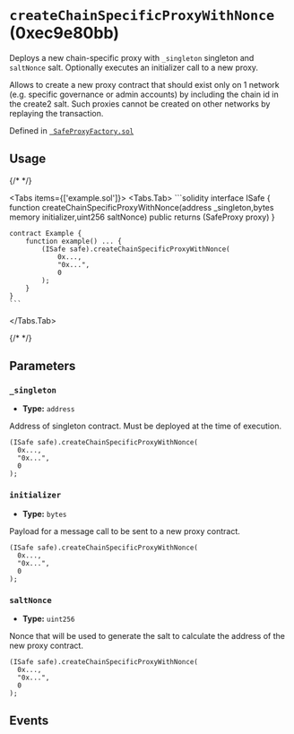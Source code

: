 


# `createChainSpecificProxyWithNonce` (0xec9e80bb)



Deploys a new chain-specific proxy with `_singleton` singleton and `saltNonce` salt. Optionally executes an initializer call to a new proxy.

Allows to create a new proxy contract that should exist only on 1 network (e.g. specific governance or admin accounts)
by including the chain id in the create2 salt. Such proxies cannot be created on other networks by replaying the transaction.




Defined in [` SafeProxyFactory.sol`](https://github.com/safe-global/safe-smart-account/tree/v1.4.1/contracts/proxies/SafeProxyFactory.sol#L67)


## Usage

{/* <!-- vale off --> */}

<Tabs items={['example.sol']}>
  <Tabs.Tab>
    ```solidity
    interface ISafe {
        function createChainSpecificProxyWithNonce(address _singleton,bytes memory initializer,uint256 saltNonce) public returns (SafeProxy proxy)
    }

    contract Example {
        function example() ... {
            (ISafe safe).createChainSpecificProxyWithNonce(
                0x...,
                "0x...",
                0
            );
        }
    }
    ```
  </Tabs.Tab>
</Tabs>

{/* <!-- vale on --> */}



## Parameters

### `_singleton`

  - **Type:** `address`

  Address of singleton contract. Must be deployed at the time of execution.

  ```solidity focus=2
  (ISafe safe).createChainSpecificProxyWithNonce(
    0x...,
    "0x...",
    0
  );
  ```


### `initializer`

  - **Type:** `bytes`

  Payload for a message call to be sent to a new proxy contract.

  ```solidity focus=3
  (ISafe safe).createChainSpecificProxyWithNonce(
    0x...,
    "0x...",
    0
  );
  ```


### `saltNonce`

  - **Type:** `uint256`

  Nonce that will be used to generate the salt to calculate the address of the new proxy contract.

  ```solidity focus=4
  (ISafe safe).createChainSpecificProxyWithNonce(
    0x...,
    "0x...",
    0
  );
  ```




## Events

<ProxyCreation />

